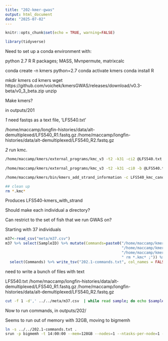 ```yaml
---
title: "202-kmer-gwas"
output: html_document
date: "2025-07-02"
---
```


```r
knitr::opts_chunk$set(echo = TRUE, warning=FALSE)
```

```r
library(tidyverse)
```

Need to set up a conda environment with:

python 2.7
R
R packages; MASS, Mvnpermute, matrixcalc

conda create -n kmers python=2.7
conda activate kmers
conda install R

mkdir kmers
cd kmers
wget https://github.com/voichek/kmersGWAS/releases/download/v0.3-beta/v0_3_beta.zip
unzip

Make kmers?

in outputs/201

_1_ need fastqs as a text file, 'LFS540.txt'

/home/maccamp/longfin-histories/data/alt-demultiplexed/LFS540_R1.fastq.gz
/home/maccamp/longfin-histories/data/alt-demultiplexed/LFS540_R2.fastq.gz

_2_ run kmc.  

```sh
/home/maccamp/kmers/external_programs/kmc_v3 -t2 -k31 -ci2 @LFS540.txt LFS540_kmc_canon ./ 1> kmc_canon.1 2> kmc_canon.2
 
/home/maccamp/kmers/external_programs/kmc_v3 -t2 -k31 -ci0 -b @LFS540.txt LFS540_kmc_all ./ 1> kmc_all.1 2> kmc_all.2

/home/maccamp/kmers/bin/kmers_add_strand_information -c LFS540_kmc_canon -n LFS540_kmc_all -k 31 -o LFS540-kmers_with_strand

## clean up
rm *.kmc*
```

Produces LFS540-kmers_with_strand

Should make each individual a directory?

Can restrict to the set of fish that we run GWAS on?


Starting with 37 individuals

```r
m37<-read_csv("meta/m37.csv")
m37 %>% select(SampleID) %>% mutate(Commands=paste0("/home/maccamp/kmers/external_programs/kmc_v3 -t2 -k31 -ci2 @", SampleID,".txt ",SampleID,"_kmc_canon ./ 1> kmc.canon.1 2>kmc_canon.2; ", 
                                                    "/home/maccamp/kmers/external_programs/kmc_v3 -t2 -k31 -ci0 -b @", SampleID,".txt ",SampleID,"_kmc_all ./ 1> kmc_all.1 2>kmc_all.2; ",
                                                    "/home/maccamp/kmers/bin/kmers_add_strand_information -c ",SampleID,"_kmc_canon -n ",SampleID,"_kmc_all -k 31 -o ", SampleID,"-kmers_with_strand;",
                                                    " rm *.kmc* ;")) %>%
  select(Commands) %>% write_tsv("202.1-commands.txt", col_names = FALSE)
```

need to write a bunch of files with text

LFS540.txt
/home/maccamp/longfin-histories/data/alt-demultiplexed/LFS540_R1.fastq.gz
/home/maccamp/longfin-histories/data/alt-demultiplexed/LFS540_R2.fastq.gz

```sh
cut -f 1 -d',' ../../meta/m37.csv  | while read sample; do echo $sample; echo /home/maccamp/longfin-histories/data/alt-demultiplexed/${sample}_R1.fastq.gz >> $sample.txt; echo /home/maccamp/longfin-histories/data/alt-demultiplexed/${sample}_R2.fastq.gz >> $sample.txt; done;
```

Now to run commands, in outputs/202/

Seems to run out of memory with 32GB, moving to bigmemh

```sh
ln -s ../../202.1-commands.txt .
srun -p bigmemh -t 14:00:00 --mem=128GB --nodes=1 --ntasks-per-node=1 --cpus-per-task=2 bash 202.1-commands.txt
```
